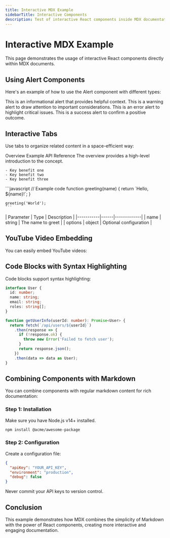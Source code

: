 ```yaml
---
title: Interactive MDX Example
sidebarTitle: Interactive Components
description: Test of interactive React components inside MDX documentation.
---
```



# Interactive MDX Example

This page demonstrates the usage of interactive React components directly within MDX documents.

## Using Alert Components

Here's an example of how to use the Alert component with different types:

<Alert type="info" title="Information">
  This is an informational alert that provides helpful context.
</Alert>

<Alert type="warning" title="Warning">
  This is a warning alert to draw attention to important considerations.
</Alert>

<Alert type="error" title="Error">
  This is an error alert to highlight critical issues.
</Alert>

<Alert type="success" title="Success">
  This is a success alert to confirm a positive outcome.
</Alert>

## Interactive Tabs

Use tabs to organize related content in a space-efficient way:

<Tabs>
  <TabsList>
    <TabTrigger value="overview">Overview</TabTrigger>
    <TabTrigger value="example">Example</TabTrigger>
    <TabTrigger value="api">API Reference</TabTrigger>
  </TabsList>
  
  <TabItem value="overview" title="Overview">
    The overview provides a high-level introduction to the concept.
    
    - Key benefit one
    - Key benefit two
    - Key benefit three
  </TabItem>
  
  <TabItem value="example" title="Example">
    ```javascript
    // Example code
    function greeting(name) {
      return `Hello, ${name}!`;
    }
    
    greeting('World');
    ```
  </TabItem>
  
  <TabItem value="api" title="API Reference">
    | Parameter | Type | Description |
    |-----------|------|-------------|
    | name | string | The name to greet |
    | options | object | Optional configuration |
  </TabItem>
</Tabs>

## YouTube Video Embedding

You can easily embed YouTube videos:

<YouTubeEmbed id="dQw4w9WgXcQ" title="Never Gonna Give You Up" />

## Code Blocks with Syntax Highlighting

Code blocks support syntax highlighting:

```typescript
interface User {
  id: number;
  name: string;
  email: string;
  roles: string[];
}

function getUserInfo(userId: number): Promise<User> {
  return fetch(`/api/users/${userId}`)
    .then(response => {
      if (!response.ok) {
        throw new Error('Failed to fetch user');
      }
      return response.json();
    })
    .then(data => data as User);
}
```

## Combining Components with Markdown

You can combine components with regular markdown content for rich documentation:

### Step 1: Installation

<Alert type="info" title="Prerequisite">
  Make sure you have Node.js v14+ installed.
</Alert>

```bash
npm install @acme/awesome-package
```

### Step 2: Configuration

Create a configuration file:

```json
{
  "apiKey": "YOUR_API_KEY",
  "environment": "production",
  "debug": false
}
```

<Alert type="warning">
  Never commit your API keys to version control.
</Alert>

## Conclusion

This example demonstrates how MDX combines the simplicity of Markdown with the power of React components, creating more interactive and engaging documentation.
